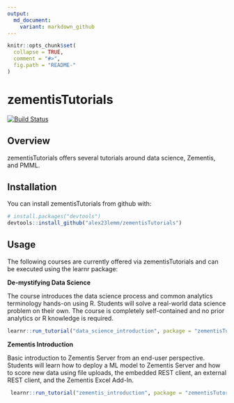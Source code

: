 ```yaml
---
output:
  md_document:
    variant: markdown_github
---
```


<!-- README.md is generated from README.Rmd. Please edit that file -->

```r
knitr::opts_chunk$set(
  collapse = TRUE,
  comment = "#>",
  fig.path = "README-"
)
```

# zementisTutorials

[![Build Status](https://travis-ci.org/alex23lemm/zementisTutorials.svg?branch=master)](https://travis-ci.org/alex23lemm/zementisTutorials)

## Overview

zementisTutorials offers several tutorials around data science, Zementis, and PMML.

## Installation

You can install zementisTutorials from github with:

```r

# install.packages("devtools")
devtools::install_github("alex23lemm/zementisTutorials")
```

## Usage

The following courses are currently offered via zementisTutorials and can be executed using the learnr package:

**De-mystifying Data Science** 

The course introduces the data science process and common analytics terminology hands-on using R. Students will solve a real-world data science problem on their own. The course is completely self-contained and no prior analytics or R knowledge is required.

```r

learnr::run_tutorial("data_science_introduction", package = "zementisTutorials")
```


**Zementis Introduction**

Basic introduction to Zementis Server from an end-user perspective. Students will learn how to deploy a ML model to Zementis Server and how to score new data using file uploads, the embedded REST client, an external REST client, and the Zementis Excel Add-In.

```r

 learnr::run_tutorial("zementis_introduction", package = "zementisTutorials")
```



